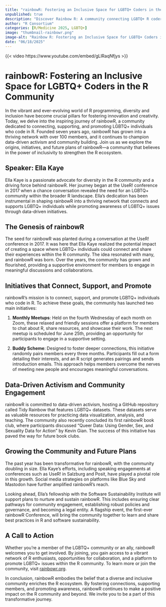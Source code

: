 ```yaml
---
title: "rainbowR: Fostering an Inclusive Space for LGBTQ+ Coders in the R Community"
unpublished: true
description: "Discover Rainbow R: A community connecting LGBTQ+ R coders through activism and support!"
author: "R Consortium"
categories: [R/Medicine 2025, LGBTQ+]
image: "thumbnail-rainbowr.png"
image-alt: "Rainbow R: Fostering an Inclusive Space for LGBTQ+ Coders in the R Community - Ella Kaye"
date: "06/18/2025"
---
```


{{< video https://www.youtube.com/embed/gLlRaqNfjys >}}

# rainbowR: Fostering an Inclusive Space for LGBTQ+ Coders in the R Community

In the vibrant and ever-evolving world of R programming, diversity and inclusion have become crucial pillars for fostering innovation and creativity. Today, we delve into the inspiring journey of rainbowR, a community dedicated to connecting, supporting, and promoting LGBTQ+ individuals who code in R. Founded seven years ago, rainbowR has grown into a thriving network with over 100 members, and it continues to champion data-driven activism and community building. Join us as we explore the origins, initiatives, and future plans of rainbowR—a community that believes in the power of inclusivity to strengthen the R ecosystem.

## Speaker: Ella Kaye

Ella Kaye is a passionate advocate for diversity in the R community and a driving force behind rainbowR. Her journey began at the UseR! conference in 2017 when a chance conversation revealed the need for an LGBTQ+ community within the broader R landscape. Ella's dedication has been instrumental in shaping rainbowR into a thriving network that connects and supports LGBTQ+ individuals while promoting awareness of LGBTQ+ issues through data-driven initiatives.

## The Genesis of rainbowR

The seed for rainbowR was planted during a conversation at the UseR! conference in 2017. It was here that Ella Kaye realized the potential impact of creating a space where LGBTQ+ individuals could connect and share their experiences within the R community. The idea resonated with many, and rainbowR was born. Over the years, the community has grown and flourished, providing a supportive environment for members to engage in meaningful discussions and collaborations.

## Initiatives that Connect, Support, and Promote

rainbowR's mission is to connect, support, and promote LGBTQ+ individuals who code in R. To achieve these goals, the community has launched two main initiatives:

1. **Monthly Meetups**: Held on the fourth Wednesday of each month on Zoom, these relaxed and friendly sessions offer a platform for members to chat about R, share resources, and showcase their work. The next meetup is scheduled for June 25th, providing an opportunity for participants to engage in a supportive setting.

2. **Buddy Scheme**: Designed to foster deeper connections, this initiative randomly pairs members every three months. Participants fill out a form detailing their interests, and an R script generates pairings and sends introduction emails. This approach helps members overcome the nerves of meeting new people and encourages meaningful conversations.

## Data-Driven Activism and Community Engagement

rainbowR is committed to data-driven activism, hosting a GitHub repository called Tidy Rainbow that features LGBTQ+ datasets. These datasets serve as valuable resources for practicing data visualization, analysis, and teaching. The community also recently concluded its first rainbowR book club, where participants discussed "Queer Data: Using Gender, Sex, and Sexuality Data for Action" by Kevin Gian. The success of this initiative has paved the way for future book clubs.

## Growing the Community and Future Plans

The past year has been transformative for rainbowR, with the community doubling in size. Ella Kaye's efforts, including speaking engagements at conferences such as UseR! in Salzburg and Posit, have played a pivotal role in this growth. Social media strategies on platforms like Blue Sky and Mastodon have further amplified rainbowR's reach.

Looking ahead, Ella's fellowship with the Software Sustainability Institute will support plans to nurture and sustain rainbowR. This includes ensuring clear pathways for community engagement, establishing robust policies and governance, and becoming a legal entity. A flagship event, the first-ever rainbowR Conference, will bring the community together to learn and share best practices in R and software sustainability.

## A Call to Action

Whether you're a member of the LGBTQ+ community or an ally, rainbowR welcomes you to get involved. By joining, you gain access to a vibrant network of R enthusiasts, opportunities for collaboration, and a platform to promote LGBTQ+ issues within the R community. To learn more or join the community, visit [rainbowr.org](https://rainbowr.org).

In conclusion, rainbowR embodies the belief that a diverse and inclusive community enriches the R ecosystem. By fostering connections, supporting members, and promoting awareness, rainbowR continues to make a positive impact on the R community and beyond. We invite you to be a part of this transformative journey.
